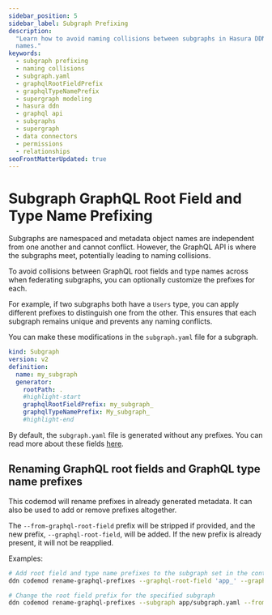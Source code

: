 ```yaml
---
sidebar_position: 5
sidebar_label: Subgraph Prefixing
description:
  "Learn how to avoid naming collisions between subgraphs in Hasura DDN by customizing prefixes for root fields and type
  names."
keywords:
  - subgraph prefixing
  - naming collisions
  - subgraph.yaml
  - graphqlRootFieldPrefix
  - graphqlTypeNamePrefix
  - supergraph modeling
  - hasura ddn
  - graphql api
  - subgraphs
  - supergraph
  - data connectors
  - permissions
  - relationships
seoFrontMatterUpdated: true
---
```


# Subgraph GraphQL Root Field and Type Name Prefixing

Subgraphs are namespaced and metadata object names are independent from one another and cannot conflict. However, the 
GraphQL API is where the subgraphs meet, potentially leading to naming collisions.

To avoid collisions between GraphQL root fields and type names across when federating subgraphs, you can optionally
customize the prefixes for each. 

For example, if two subgraphs both have a `Users` type, you can apply different prefixes to distinguish one from the 
other. This ensures that each subgraph remains unique and prevents any naming conflicts.

You can make these modifications in the `subgraph.yaml` file for a subgraph.

```yaml title="Add the highlighted lines:"
kind: Subgraph
version: v2
definition:
  name: my_subgraph
  generator:
    rootPath: .
    #highlight-start
    graphqlRootFieldPrefix: my_subgraph_
    graphqlTypeNamePrefix: My_subgraph_
    #highlight-end
```

By default, the `subgraph.yaml` file is generated without any prefixes. You can read more about these fields
[here](supergraph-modeling/build-configs.mdx#subgraph-subgraphgeneratorconfig).

## Renaming GraphQL root fields and GraphQL type name prefixes

This codemod will rename prefixes in already generated metadata. It can also be used to add or remove prefixes altogether.

The `--from-graphql-root-field` prefix will be stripped if provided, and the new prefix, `--graphql-root-field`, will be added. 
If the new prefix is already present, it will not be reapplied.

Examples:
```bash
# Add root field and type name prefixes to the subgraph set in the context
ddn codemod rename-graphql-prefixes --graphql-root-field 'app_' --graphql-type-name 'App_'

# Change the root field prefix for the specified subgraph
ddn codemod rename-graphql-prefixes --subgraph app/subgraph.yaml --from-graphql-root-field 'app_' --graphql-root-field 'new_'
```
